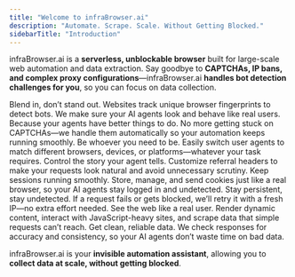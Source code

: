 ```yaml
---
title: "Welcome to infraBrowser.ai"
description: "Automate. Scrape. Scale. Without Getting Blocked."
sidebarTitle: "Introduction"
---
```


infraBrowser.ai is a **serverless, unblockable browser** built for large-scale web automation and data extraction. Say goodbye to **CAPTCHAs, IP bans, and complex proxy configurations**—infraBrowser.ai **handles bot detection challenges for you**, so you can focus on data collection.

<CardGroup cols={2}>
  <Card title="Browser Fingerprinting" icon="fingerprint" iconType="light">
    Blend in, don’t stand out. Websites track unique browser fingerprints to detect bots. We make sure your AI agents look and behave like real users.
  </Card>

  <Card title="CAPTCHA Solving" icon="square-check" iconType="light">
    Because your agents have better things to do. No more getting stuck on CAPTCHAs—we handle them automatically so your automation keeps running smoothly.
  </Card>

  <Card title="User Agent Management" icon="id-card-clip" iconType="light">
    Be whoever you need to be. Easily switch user agents to match different browsers, devices, or platforms—whatever your task requires.
  </Card>

  <Card title="Custom Referral Headers" icon="chart-diagram" iconType="light">
    Control the story your agent tells. Customize referral headers to make your requests look natural and avoid unnecessary scrutiny.
  </Card>

  <Card title="Cookie Handling" icon="cookie-bite" iconType="light">
    Keep sessions running smoothly. Store, manage, and send cookies just like a real browser, so your AI agents stay logged in and undetected.
  </Card>

  <Card title="Automatic Retries & IP Rotation" icon="globe-stand" iconType="light">
    Stay persistent, stay undetected. If a request fails or gets blocked, we’ll retry it with a fresh IP—no extra effort needed.
  </Card>

  <Card title="JavaScript Rendering" icon="code" iconType="light">
    See the web like a real user. Render dynamic content, interact with JavaScript-heavy sites, and scrape data that simple requests can’t reach.
  </Card>

  <Card title="Data Integrity Validations" icon="file-shield" iconType="light">
    Get clean, reliable data. We check responses for accuracy and consistency, so your AI agents don’t waste time on bad data.
  </Card>
</CardGroup>

infraBrowser.ai is your **invisible automation assistant**, allowing you to **collect data at scale, without getting blocked**.